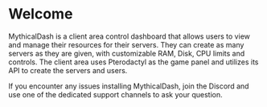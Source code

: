 # Welcome

MythicalDash is a client area control dashboard that allows users to view and manage their resources for their servers. They can create as many servers as they are given, with customizable RAM, Disk, CPU limits and controls. The client area uses Pterodactyl as the game panel and utilizes its API to create the servers and users.

If you encounter any issues installing MythicalDash, join the Discord and use one of the dedicated support channels to ask your question.

